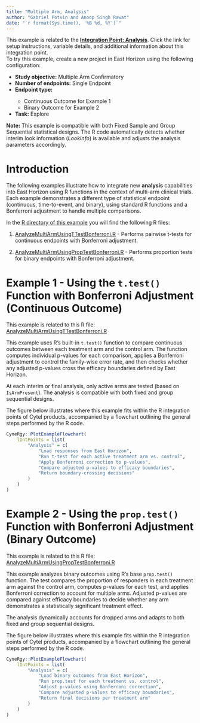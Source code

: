 ```yaml
---
title: "Multiple Arm, Analysis"
author: "Gabriel Potvin and Anoop Singh Rawat"
date: "`r format(Sys.time(), '%B %d, %Y')`"
---
```


<div class="alert alert-primary" role="alert">
<p style="margin-bottom:0">This example is related to the <a href="IntegrationPointAnalysis.html" class="alert-link">**Integration Point: Analysis**</a>. Click the link for setup instructions, variable details, and additional information about this integration point.</p></div>

<div class="alert alert-danger" role="alert">
To try this example, create a new project in East Horizon using the following configuration:
<ul style="margin-bottom:0">
<li>**Study objective:** Multiple Arm Confirmatory</li>
<li>**Number of endpoints:** Single Endpoint</li>
<li>**Endpoint type:**</li>
<ul style="margin-bottom:0">
<li>Continuous Outcome for Example 1</li>
<li>Binary Outcome for Example 2</li>
<!-- <li>Time-to-Event Outcome for Example 3</li> -->
</ul>
<li>**Task:** Explore</li>
</ul></div>

<div class="alert alert-warning" role="alert">
<p style="margin-bottom:0">**Note:** This example is compatible with both Fixed Sample and Group Sequential statistical designs. The R code automatically detects whether interim look information (*LookInfo*) is available and adjusts the analysis parameters accordingly.</p>
</div>

# Introduction

The following examples illustrate how to integrate new **analysis** capabilities into East Horizon using R functions in the context of multi-arm clinical trials. Each example demonstrates a different type of statistical endpoint (continuous, time-to-event, and binary), using standard R functions and a Bonferroni adjustment to handle multiple comparisons.

In the [R directory of this example](https://github.com/Cytel-Inc/CyneRgy/tree/main/inst/Examples/MultiArmAnalysis/R) you will find the following R files:

1. [AnalyzeMultiArmUsingTTestBonferroni.R](https://github.com/Cytel-Inc/CyneRgy/blob/main/inst/Examples/MultiArmAnalysis/R/AnalyzeMultiArmUsingTTestBonferroni.R) - Performs pairwise t-tests for continuous endpoints with Bonferroni adjustment.

2. [AnalyzeMultiArmUsingPropTestBonferroni.R](https://github.com/Cytel-Inc/CyneRgy/blob/main/inst/Examples/MultiArmAnalysis/R/AnalyzeMultiArmUsingPropTestBonferroni.R) - Performs proportion tests for binary endpoints with Bonferroni adjustment.

<!-- 3. [AnalyzeMultiArmUsingLogrankTestBonferroni.R](https://github.com/Cytel-Inc/CyneRgy/blob/main/inst/Examples/MultiArmAnalysis/R/AnalyzeMultiArmUsingLogrankTestBonferroni.R) - Performs log-rank tests for time-to-event endpoints with Bonferroni adjustment. -->

# Example 1 - Using the `t.test()` Function with Bonferroni Adjustment (Continuous Outcome)

<div class="alert alert-primary" role="alert">
  <p style="margin-bottom:0"> This example is related to this R file: <a href="https://github.com/Cytel-Inc/CyneRgy/blob/main/inst/Examples/MultiArmAnalysis/R/AnalyzeMultiArmUsingTTestBonferroni.R" class="alert-link">AnalyzeMultiArmUsingTTestBonferroni.R</a></p>
</div>

This example uses R's built-in `t.test()` function to compare continuous outcomes between each treatment arm and the control arm. The function computes individual p-values for each comparison, applies a Bonferroni adjustment to control the family-wise error rate, and then checks whether any adjusted p-values cross the efficacy boundaries defined by East Horizon.

At each interim or final analysis, only active arms are tested (based on `IsArmPresent`). The analysis is compatible with both fixed and group sequential designs.

The figure below illustrates where this example fits within the R integration points of Cytel products, accompanied by a flowchart outlining the general steps performed by the R code.

```r
CyneRgy::PlotExampleFlowchart(
    lIntPoints = list(
        "Analysis" = c(
            "Load responses from East Horizon",
            "Run t-test for each active treatment arm vs. control",
            "Apply Bonferroni correction to p-values",
            "Compare adjusted p-values to efficacy boundaries",
            "Return boundary-crossing decisions"
        )
    )
)
```

# Example 2 - Using the `prop.test()` Function with Bonferroni Adjustment (Binary Outcome)

<div class="alert alert-primary" role="alert">
  <p style="margin-bottom:0"> This example is related to this R file: <a href="https://github.com/Cytel-Inc/CyneRgy/blob/main/inst/Examples/MultiArmAnalysis/R/AnalyzeMultiArmUsingPropTestBonferroni.R" class="alert-link">AnalyzeMultiArmUsingPropTestBonferroni.R</a></p>
</div>

This example analyzes binary outcomes using R's base `prop.test()` function. The test compares the proportion of responders in each treatment arm against the control arm, computes p-values for each test, and applies Bonferroni correction to account for multiple arms. Adjusted p-values are compared against efficacy boundaries to decide whether any arm demonstrates a statistically significant treatment effect.

The analysis dynamically accounts for dropped arms and adapts to both fixed and group sequential designs.

The figure below illustrates where this example fits within the R integration points of Cytel products, accompanied by a flowchart outlining the general steps performed by the R code.

```r
CyneRgy::PlotExampleFlowchart(
    lIntPoints = list(
        "Analysis" = c(
            "Load binary outcomes from East Horizon",
            "Run prop.test for each treatment vs. control",
            "Adjust p-values using Bonferroni correction",
            "Compare adjusted p-values to efficacy boundaries",
            "Return final decisions per treatment arm"
        )
    )
)
```

<!-- # Example 3 - Using the `survival::survdiff()` Function with Bonferroni Adjustment (Time-to-Event Outcome)

<div class="alert alert-primary" role="alert">
  <p style="margin-bottom:0"> This example is related to this R file: <a href="https://github.com/Cytel-Inc/CyneRgy/blob/main/inst/Examples/MultiArmAnalysis/R/AnalyzeMultiArmUsingLogrankTestBonferroni.R" class="alert-link">AnalyzeMultiArmUsingLogrankTestBonferroni.R</a></p>
</div>

For time-to-event outcomes, this example uses the `survival::survdiff()` function to perform a log-rank test between each treatment arm and the control arm. The log-rank statistic from each comparison is converted to a p-value, adjusted using Bonferroni correction, and evaluated against the efficacy boundary to determine if any treatment demonstrates a statistically significant improvement in survival.

This example can handle interim looks and automatically incorporates information fraction and efficacy boundary adjustments provided by `LookInfo`.

The figure below illustrates where this example fits within the R integration points of Cytel products, accompanied by a flowchart outlining the general steps performed by the R code.

```r
CyneRgy::PlotExampleFlowchart(
    lIntPoints = list(
        "Analysis" = c(
            "Load survival times from East Horizon",
            "Perform log-rank test (survdiff) for each treatment vs. control",
            "Adjust p-values using Bonferroni correction",
            "Compare adjusted p-values to efficacy boundaries",
            "Return arm-level decisions"
        )
    )
)
```
-->
